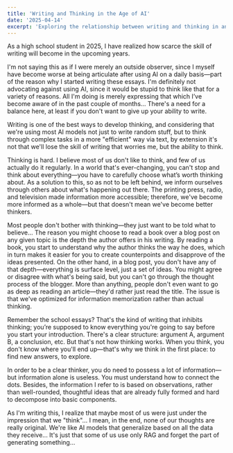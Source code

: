 ```yaml
---
title: 'Writing and Thinking in the Age of AI'
date: '2025-04-14'
excerpt: 'Exploring the relationship between writing and thinking in an AI-dominated world, and why preserving these skills matters more than ever.'
---
```


As a high school student in 2025, I have realized how scarce the skill of writing will become in the upcoming years.

I'm not saying this as if I were merely an outside observer, since I myself have become worse at being articulate after using AI on a daily basis—part of the reason why I started writing these essays. I'm definitely not advocating against using AI, since it would be stupid to think like that for a variety of reasons. All I'm doing is merely expressing that which I’ve become aware of in the past couple of months… There's a need for a balance here, at least if you don't want to give up your ability to write.

Writing is one of the best ways to develop thinking, and considering that we're using most AI models not just to write random stuff, but to think through complex tasks in a more "efficient" way via text, by extension it's not that we'll lose the skill of writing that worries me, but the ability to think.

Thinking is hard. I believe most of us don't like to think, and few of us actually do it regularly. In a world that's ever-changing, you can't stop and think about everything—you have to carefully choose what’s worth thinking about. As a solution to this, so as not to be left behind, we inform ourselves through others about what's happening out there. The printing press, radio, and television made information more accessible; therefore, we've become more informed as a whole—but that doesn't mean we've become better thinkers.

Most people don't bother with thinking—they just want to be told what to believe… The reason you might choose to read a book over a blog post on any given topic is the depth the author offers in his writing. By reading a book, you start to understand why the author thinks the way he does, which in turn makes it easier for you to create counterpoints and disapprove of the ideas presented. On the other hand, in a blog post, you don't have any of that depth—everything is surface level, just a set of ideas. You might agree or disagree with what's being said, but you can't go through the thought process of the blogger. More than anything, people don't even want to go as deep as reading an article—they'd rather just read the title. The issue is that we've optimized for information memorization rather than actual thinking.

Remember the school essays? That's the kind of writing that inhibits thinking; you’re supposed to know everything you're going to say before you start your introduction. There's a clear structure: argument A, argument B, a conclusion, etc. But that's not how thinking works. When you think, you don't know where you'll end up—that's why we think in the first place: to find new answers, to explore.

In order to be a clear thinker, you do need to possess a lot of information—but information alone is useless. You must understand how to connect the dots. Besides, the information I refer to is based on observations, rather than well-rounded, thoughtful ideas that are already fully formed and hard to decompose into basic components.

As I'm writing this, I realize that maybe most of us were just under the impression that we "think"... I mean, in the end, none of our thoughts are really original. We're like AI models that generalize based on all the data they receive... It's just that some of us use only RAG and forget the part of generating something...